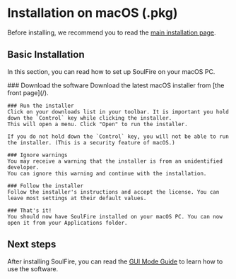 
# Installation on macOS (.pkg)

Before installing, we recommend you to read the [main installation page](/docs/installation).

## Basic Installation

In this section, you can read how to set up SoulFire on your macOS PC.

<Steps>
    ### Download the software
    Download the latest macOS installer from [the front page](/).

    ### Run the installer
    Click on your downloads list in your toolbar. It is important you hold down the `Control` key while clicking the installer.
    This will open a menu. Click "Open" to run the installer.

    If you do not hold down the `Control` key, you will not be able to run the installer. (This is a security feature of macOS.)

    ### Ignore warnings
    You may receive a warning that the installer is from an unidentified developer.
    You can ignore this warning and continue with the installation.

    ### Follow the installer
    Follow the installer's instructions and accept the license. You can leave most settings at their default values.

    ### That's it!
    You should now have SoulFire installed on your macOS PC. You can now open it from your Applications folder.
</Steps>

## Next steps

After installing SoulFire, you can read the [GUI Mode Guide](/docs/guides/gui-mode) to learn how to use the software.
